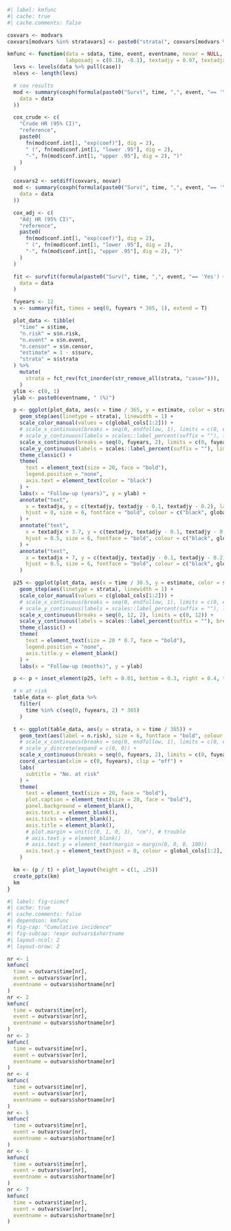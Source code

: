 ```r
#| label: kmfunc
#| cache: true
#| cache.comments: false

coxvars <- modvars
coxvars[modvars %in% stratavars] <- paste0("strata(", coxvars[modvars %in% stratavars], ")")

kmfunc <- function(data = sdata, time, event, eventname, novar = NULL,
                   labposadj = c(0.18, -0.1), textadjy = 0.97, textadjx = 0, smally = c(0, 0.01, 0.02)) {
  levs <- levels(data %>% pull(case))
  nlevs <- length(levs)

  # cox results
  mod <- summary(coxph(formula(paste0("Surv(", time, ",", event, "== 'Yes') ~ case + frailty(lopnrcase)")),
    data = data
  ))

  cox_crude <- c(
    "Crude HR (95% CI)",
    "reference",
    paste0(
      fn(mod$conf.int[1, "exp(coef)"], dig = 2),
      " (", fn(mod$conf.int[1, "lower .95"], dig = 2),
      "-", fn(mod$conf.int[1, "upper .95"], dig = 2), ")"
    )
  )

  coxvars2 <- setdiff(coxvars, novar)
  mod <- summary(coxph(formula(paste0("Surv(", time, ",", event, "== 'Yes') ~ case +", paste(coxvars2, collapse = " + "), "+ frailty(lopnrcase)")),
    data = data
  ))

  cox_adj <- c(
    "Adj HR (95% CI)",
    "reference",
    paste0(
      fn(mod$conf.int[1, "exp(coef)"], dig = 2),
      " (", fn(mod$conf.int[1, "lower .95"], dig = 2),
      "-", fn(mod$conf.int[1, "upper .95"], dig = 2), ")"
    )
  )

  fit <- survfit(formula(paste0("Surv(", time, ",", event, "== 'Yes') ~ case")),
    data = data
  )

  fuyears <- 12
  s <- summary(fit, times = seq(0, fuyears * 365, 1), extend = T)

  plot_data <- tibble(
    "time" = s$time,
    "n.risk" = s$n.risk,
    "n.event" = s$n.event,
    "n.censor" = s$n.censor,
    "estimate" = 1 - s$surv,
    "strata" = s$strata
  ) %>%
    mutate(
      strata = fct_rev(fct_inorder(str_remove_all(strata, "case="))),
    )
  ylim <- c(0, 1)
  ylab <- paste0(eventname, " (%)")

  p <- ggplot(plot_data, aes(x = time / 365, y = estimate, color = strata)) +
    geom_step(aes(linetype = strata), linewidth = 1) +
    scale_color_manual(values = c(global_cols[1:2])) +
    # scale_x_continuous(breaks = seq(0, endfollow, 1), limits = c(0, endfollow), expand = c(0, 0)) +
    # scale_y_continuous(labels = scales::label_percent(suffix = ""), limits = c(0, 1), expand = c(0, 0)) +
    scale_x_continuous(breaks = seq(0, fuyears, 2), limits = c(0, fuyears)) +
    scale_y_continuous(labels = scales::label_percent(suffix = ""), limits = ylim) +
    theme_classic() +
    theme(
      text = element_text(size = 20, face = "bold"),
      legend.position = "none",
      axis.text = element_text(color = "black")
    ) +
    labs(x = "Follow-up (years)", y = ylab) +
    annotate("text",
      x = textadjx, y = c(textadjy, textadjy - 0.1, textadjy - 0.2), label = c("", levs),
      hjust = 0, size = 6, fontface = "bold", colour = c("black", global_cols[2:1])
    ) +
    annotate("text",
      x = textadjx + 3.7, y = c(textadjy, textadjy - 0.1, textadjy - 0.2), label = cox_crude,
      hjust = 0.5, size = 6, fontface = "bold", colour = c("black", global_cols[2:1])
    ) +
    annotate("text",
      x = textadjx + 7, y = c(textadjy, textadjy - 0.1, textadjy - 0.2), label = cox_adj,
      hjust = 0.5, size = 6, fontface = "bold", colour = c("black", global_cols[2:1])
    )

  p25 <- ggplot(plot_data, aes(x = time / 30.5, y = estimate, color = strata)) +
    geom_step(aes(linetype = strata), linewidth = 1) +
    scale_color_manual(values = c(global_cols[1:2])) +
    # scale_x_continuous(breaks = seq(0, endfollow, 1), limits = c(0, endfollow), expand = c(0, 0)) +
    # scale_y_continuous(labels = scales::label_percent(suffix = ""), limits = c(0, 1), expand = c(0, 0)) +
    scale_x_continuous(breaks = seq(0, 12, 2), limits = c(0, 12)) +
    scale_y_continuous(labels = scales::label_percent(suffix = ""), breaks = smally, limits = c(min(smally), max(smally))) +
    theme_classic() +
    theme(
      text = element_text(size = 20 * 0.7, face = "bold"),
      legend.position = "none",
      axis.title.y = element_blank()
    ) +
    labs(x = "Follow-up (months)", y = ylab)

  p <- p + inset_element(p25, left = 0.01, bottom = 0.3, right = 0.4, top = 0.6)

  # n at risk
  table_data <- plot_data %>%
    filter(
      time %in% c(seq(0, fuyears, 2) * 365)
    )

  t <- ggplot(table_data, aes(y = strata, x = time / 365)) +
    geom_text(aes(label = n.risk), size = 6, fontface = "bold", colour = rep(global_cols[2:1], each = 7)) +
    # scale_x_continuous(breaks = seq(0, endfollow, 1), limits = c(0, endfollow), expand = c(0, 0)) +
    # scale_y_discrete(expand = c(0, 0)) +
    scale_x_continuous(breaks = seq(0, fuyears, 2), limits = c(0, fuyears)) +
    coord_cartesian(xlim = c(0, fuyears), clip = "off") +
    labs(
      subtitle = "No. at risk"
    ) +
    theme(
      text = element_text(size = 20, face = "bold"),
      plot.caption = element_text(size = 20, face = "bold"),
      panel.background = element_blank(),
      axis.text.x = element_blank(),
      axis.ticks = element_blank(),
      axis.title = element_blank(),
      # plot.margin = unit(c(0, 1, 0, 3), "cm"), # trouble
      # axis.text.y = element_blank()
      # axis.text.y = element_text(margin = margin(0, 0, 0, 100))
      axis.text.y = element_text(hjust = 0, colour = global_cols[1:2], face = "bold")
    )

  km <- (p / t) + plot_layout(height = c(1, .25))
  create_pptx(km)
  km
}
```

```r
#| label: fig-cicmcf
#| cache: true
#| cache.comments: false
#| dependson: kmfunc
#| fig-cap: "Cumulative incidence"
#| fig-subcap: !expr outvars$shortname
#| layout-ncol: 2
#| layout-nrow: 2

nr <- 1
kmfunc(
  time = outvars$time[nr],
  event = outvars$var[nr],
  eventname = outvars$shortname[nr]
)
nr <- 2
kmfunc(
  time = outvars$time[nr],
  event = outvars$var[nr],
  eventname = outvars$shortname[nr]
)
nr <- 3
kmfunc(
  time = outvars$time[nr],
  event = outvars$var[nr],
  eventname = outvars$shortname[nr]
)
nr <- 4
kmfunc(
  time = outvars$time[nr],
  event = outvars$var[nr],
  eventname = outvars$shortname[nr]
)
nr <- 5
kmfunc(
  time = outvars$time[nr],
  event = outvars$var[nr],
  eventname = outvars$shortname[nr]
)
nr <- 6
kmfunc(
  time = outvars$time[nr],
  event = outvars$var[nr],
  eventname = outvars$shortname[nr]
)
nr <- 7
kmfunc(
  time = outvars$time[nr],
  event = outvars$var[nr],
  eventname = outvars$shortname[nr]
)
```
